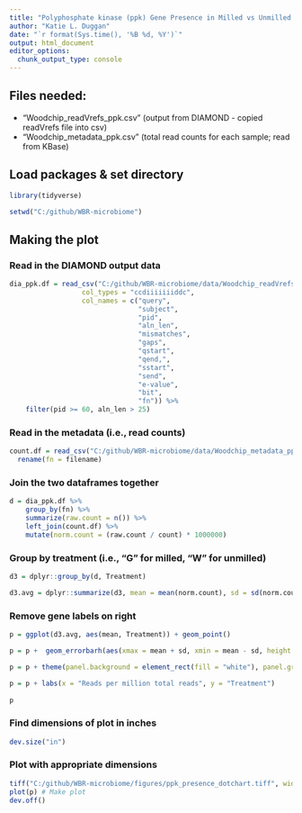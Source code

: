 ```yaml
---
title: "Polyphosphate kinase (ppk) Gene Presence in Milled vs Unmilled Woodchips"
author: "Katie L. Duggan"
date: "`r format(Sys.time(), '%B %d, %Y')`"
output: html_document
editor_options: 
  chunk_output_type: console
---
```

## Files needed:

- "Woodchip_readVrefs_ppk.csv" (output from DIAMOND - copied readVrefs file into csv)
- "Woodchip_metadata_ppk.csv" (total read counts for each sample; read from KBase)

## Load packages & set directory
```r
library(tidyverse)

setwd("C:/github/WBR-microbiome")
```

## Making the plot

### Read in the DIAMOND output data
```r
dia_ppk.df = read_csv("C:/github/WBR-microbiome/data/Woodchip_readVrefs_ppk.csv", 
                  col_types = "ccdiiiiiiiddc", 
                  col_names = c("query", 
                                "subject", 
                                "pid",
                                "aln_len", 
                                "mismatches", 
                                "gaps", 
                                "qstart", 
                                "qend,", 
                                "sstart", 
                                "send", 
                                "e-value", 
                                "bit", 
                                "fn")) %>%
    filter(pid >= 60, aln_len > 25)
```

### Read in the metadata (i.e., read counts)
```r
count.df = read_csv("C:/github/WBR-microbiome/data/Woodchip_metadata_ppk.csv") %>%
  rename(fn = filename)
```

### Join the two dataframes together
```r
d = dia_ppk.df %>%
    group_by(fn) %>%
    summarize(raw.count = n()) %>%
    left_join(count.df) %>%
    mutate(norm.count = (raw.count / count) * 1000000)
```


### Group by treatment (i.e., "G" for milled, "W" for unmilled)
```r
d3 = dplyr::group_by(d, Treatment)

d3.avg = dplyr::summarize(d3, mean = mean(norm.count), sd = sd(norm.count))
```


### Remove gene labels on right
```r
p = ggplot(d3.avg, aes(mean, Treatment)) + geom_point()

p = p +  geom_errorbarh(aes(xmax = mean + sd, xmin = mean - sd, height = .5))+ expand_limits(x = 0)

p = p + theme(panel.background = element_rect(fill = "white"), panel.grid.major.x = element_blank(), strip.background =element_rect(fill="gold"), panel.grid.major.y = element_line(linetype=3, color="dark grey"), legend.position="none", axis.text.y = element_text(size = 5)) #add legend position none.

p = p + labs(x = "Reads per million total reads", y = "Treatment")
  
p
```

### Find dimensions of plot in inches
```r
dev.size("in")
```

### Plot with appropriate dimensions
```r
tiff("C:/github/WBR-microbiome/figures/ppk_presence_dotchart.tiff", width = 8.4, height = 3, units = 'in', res = 150)
plot(p) # Make plot
dev.off()
```

